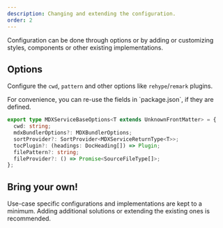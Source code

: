 ```yaml
---
description: Changing and extending the configuration.
order: 2
---
```


Configuration can be done through options or by adding or customizing styles, components or other existing implementations.

## Options

Configure the `cwd`, `pattern` and other options like `rehype`/`remark` plugins.

<Info>
  For convenience, you can re-use the fields in `package.json`, if they are
  defined.
</Info>

```ts {4-5,18-26,11-12} showLineNumbers
export type MDXServiceBaseOptions<T extends UnknownFrontMatter> = {
  cwd: string;
  mdxBundlerOptions?: MDXBundlerOptions;
  sortProvider?: SortProvider<MDXServiceReturnType<T>>;
  tocPlugin?: (headings: DocHeading[]) => Plugin;
  filePattern?: string;
  fileProvider?: () => Promise<SourceFileType[]>;
};
```

## Bring your own!

Use-case specific configurations and implementations are kept to a minimum. Adding additional solutions or extending the existing ones is recommended.
